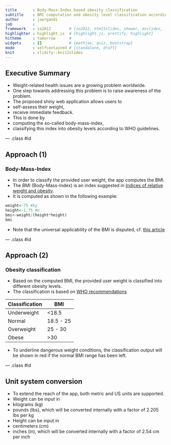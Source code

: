 ```yaml
---
title       : Body-Mass-Index based obesity classification
subtitle    : BMI computation and obesity level classification according to the WHO
author      : joergandi
job         : 
framework   : io2012        # {io2012, html5slides, shower, dzslides, ...}
highlighter : highlight.js  # {highlight.js, prettify, highlight}
hitheme     : tomorrow      # 
widgets     : []            # {mathjax, quiz, bootstrap}
mode        : selfcontained # {standalone, draft}
knit        : slidify::knit2slides
---
```


## Executive Summary

* Weight-related health issues are a growing problem worldwide. 
* One step towards addressing this problem is to raise awareness of the problem.
* The proposed shiny web application allows users to 
 + self-assess their weight,
 + receive immediate feedback.
* This is done by 
 + computing the so-called body-mass-index,
 + classifying this index into obesity levels according to WHO guidelines.

--- .class #id 

## Approach (1)

### Body-Mass-Index

* In order to classify the provided user weight, the app computes the BMI.
* The BMI (Body-Mass-Index) is an index suggested in [Indices of relative weight and obesity](https://dx.doi.org/10.1016%2F0021-9681%2872%2990027-6).
* It is computed as shown in the following example:
```r
weight<-75 #kg
height<-1.75 #m
bmi<-weight/(height*height)
bmi
```
* Note that the universal applicability of the BMI is disputed, cf. [this article](http://www.npr.org/templates/story/story.php?storyId=106268439)

--- .class #id 

## Approach (2)

### Obesity classification

* Based on the computed BMI, the provided user weight is classified into different obesity levels.
* The classification is based on [WHO recommendations](http://www.who.int/bmi/index.jsp?introPage=intro_3.html)

Classification | BMI
-------------- | ----
Underweight | <18.5
Normal | 18.5 - 25
Overweight | 25 - 30
Obese | >30

* To underline dangerous weight conditions, the classification output will be shown in red if the normal BMI range has been left.

--- .class #id

## Unit system conversion

* To extend the reach of the app, both metric and US units are supported.
* Weight can be input in
 + kilograms (kg)
 + pounds (lbs), which will be converted internally with a factor of 2.205 lbs per kg
* Height can be input in
 + centimeters (cm)
 + inches (in), which will be converted internally with a factor of 2.54 cm per inch

